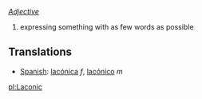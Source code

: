 ''[[Adjective]]''
# expressing something with as few words as possible

==Translations==

*[[Spanish]]: [[lacónica]] ''f'', [[lacónico]] ''m''

[[pl:Laconic]]